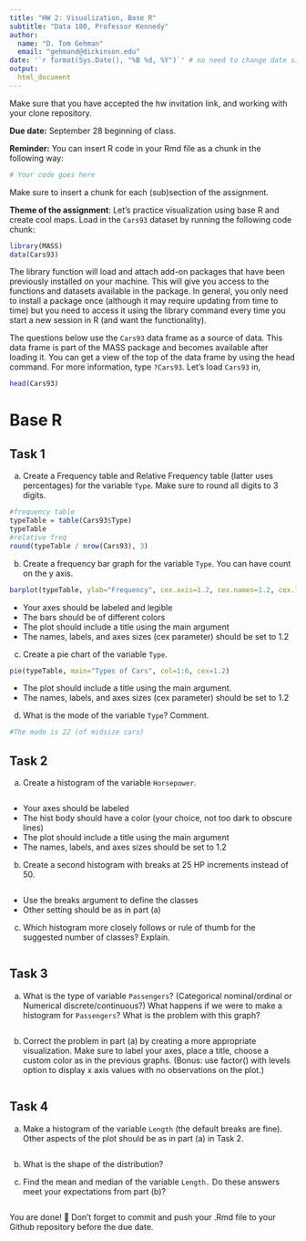 ```yaml
---
title: "HW 2: Visualization, Base R"
subtitle: "Data 180, Professor Kennedy"
author: 
  name: "D. Tom Gehman"
  email: "gehmand@dickinson.edu"
date: '`r format(Sys.Date(), "%B %d, %Y")`' # no need to change date since this line grabs today's date
output: 
  html_document
---
```


Make sure that you have accepted the hw invitation link, and working with your clone repository.

**Due date:** September 28 beginning of class.

**Reminder:** You can insert R code in your Rmd file as a chunk in the following way:
```r
# Your code goes here
```
Make sure to insert a chunk for each (sub)section of the assignment.

**Theme of the assignment**: Let's practice visualization using base R and create cool maps. Load in the `Cars93` dataset by running the following code chunk:

```r
library(MASS)
data(Cars93)
```

The library function will load and attach add-on packages that have been previously installed on your machine. This will give you access to the functions and datasets available in the package. In general, you only need to install a package once (although it may require updating from time to time) but you need to access it using the library command every time you start a new session in R (and want the functionality). 

The questions below use the `Cars93` data frame as a source of data. This data frame is part of the MASS package and becomes available after loading it. You can get a view of the top of the data frame by using the head command. For more information, type `?Cars93`. Let's load `Cars93` in,
```r
head(Cars93)
```

# Base R
## Task 1
a) Create a Frequency table and Relative Frequency table (latter uses percentages) for the variable `Type`. Make sure to round all digits to 3 digits.
```r
#frequency table
typeTable = table(Cars93$Type)
typeTable
#relative freq
round(typeTable / nrow(Cars93), 3)
```
b) Create a frequency bar graph for the variable `Type`. You can have count on the y axis.
```r
barplot(typeTable, ylab="Frequency", cex.axis=1.2, cex.names=1.2, cex.lab=1.2, col=1:6)

```

*	Your axes should be labeled and legible
*	The bars should be of different colors
*	The plot should include a title using the main argument
*	The names, labels, and axes sizes (cex parameter) should be set to 1.2

c) Create a pie chart of the variable `Type`.
```r
pie(typeTable, main="Types of Cars", col=1:6, cex=1.2)
```

* The plot should include a title using the main argument.
*	The names, labels, and axes sizes (cex parameter) should be set to 1.2

d) What is the mode of the variable `Type`? Comment.
```r
#The mode is 22 (of midsize cars)
```


## Task 2 
a) Create a histogram of the variable `Horsepower`.
```r

```

*	Your axes should be labeled
*	The hist body should have a color (your choice, not too dark to obscure lines) 
*	The plot should include a title using the main argument
*	The names, labels, and axes sizes should be set to 1.2

b) Create a second histogram with breaks at 25 HP increments instead of 50.
```r

```

* Use the breaks argument to define the classes
* Other setting should be as in part (a)

c) Which histogram more closely follows or rule of thumb for the suggested number of classes? Explain.
```r

```


## Task 3 
a) What is the type of variable `Passengers`? (Categorical nominal/ordinal or Numerical discrete/continuous?) What happens if we were to make a histogram for `Passengers`? What is the problem with this graph?
```r

```

b) Correct the problem in part (a) by creating a more appropriate visualization. Make sure to label your axes, place a title, choose a custom color as in the previous graphs. (Bonus: use factor() with levels option to display x axis values with no observations on the plot.)
```r

```

## Task 4 
a) Make a histogram of the variable `Length` (the default breaks are fine). Other aspects of the plot should be as in part (a) in Task 2.
```r

```

b) What is the shape of the distribution?


c) Find the mean and median of the variable `Length.` Do these answers meet your expectations from part (b)?
```r

```

You are done! 🏁 Don't forget to commit and push your .Rmd file to your Github repository before the due date.


